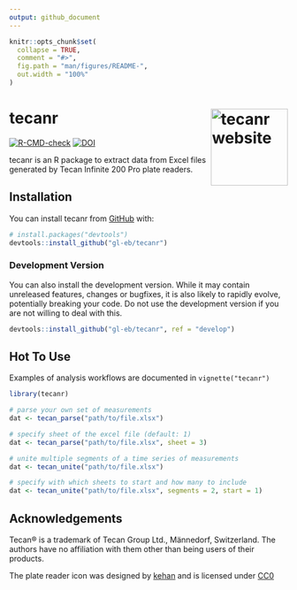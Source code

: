 ```yaml
---
output: github_document
---
```


<!-- README.md is generated from README.Rmd. Please edit that file -->

```r
knitr::opts_chunk$set(
  collapse = TRUE,
  comment = "#>",
  fig.path = "man/figures/README-",
  out.width = "100%"
)
```

# tecanr <a href="https://www.gl-eb.me/tecanr/"><img src="man/figures/logo.svg" align="right" height="139" alt="tecanr website" /></a>

<!-- badges: start -->
[![R-CMD-check](https://github.com/gl-eb/tecanr/actions/workflows/R-CMD-check.yaml/badge.svg)](https://github.com/gl-eb/tecanr/actions/workflows/R-CMD-check.yaml)
[![DOI](https://zenodo.org/badge/DOI/10.5281/zenodo.10200272.svg)](https://doi.org/10.5281/zenodo.10200272)
<!-- badges: end -->

tecanr is an R package to extract data from Excel files generated by Tecan Infinite 200 Pro plate readers.

## Installation

You can install tecanr from [GitHub](https://github.com/gl-eb/tecanr) with:

``` r
# install.packages("devtools")
devtools::install_github("gl-eb/tecanr")
```

### Development Version

You can also install the development version.
While it may contain unreleased features, changes or bugfixes, it is also likely to rapidly evolve, potentially breaking your code.
Do not use the development version if you are not willing to deal with this.

``` r
devtools::install_github("gl-eb/tecanr", ref = "develop")
```

## Hot To Use

Examples of analysis workflows are documented in `vignette("tecanr")`

```r
library(tecanr)
```

```r
# parse your own set of measurements
dat <- tecan_parse("path/to/file.xlsx")

# specify sheet of the excel file (default: 1)
dat <- tecan_parse("path/to/file.xlsx", sheet = 3)

# unite multiple segments of a time series of measurements
dat <- tecan_unite("path/to/file.xlsx")

# specify with which sheets to start and how many to include
dat <- tecan_unite("path/to/file.xlsx", segments = 2, start = 1)
```

## Acknowledgements

Tecan® is a trademark of Tecan Group Ltd., Männedorf, Switzerland.
The authors have no affiliation with them other than being users of their products.

The plate reader icon was designed by [kehan](https://github.com/kehantan) and is licensed under [CC0](https://creativecommons.org/publicdomain/zero/1.0/)
